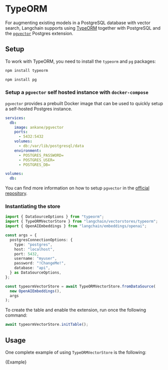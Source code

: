 # TypeORM

For augmenting existing models in a PostgreSQL database with vector search, Langchain supports using [TypeORM](https://typeorm.io/) together with PostgreSQL and the [`pgvector`](https://github.com/pgvector/pgvector) Postgres extension.

## Setup

To work with TypeORM, you need to install the `typeorm` and `pg` packages:

```bash npm2yarn
npm install typeorm
```

```bash npm2yarn
npm install pg
```

### Setup a `pgvector` self hosted instance with `docker-compose`

`pgvector` provides a prebuilt Docker image that can be used to quickly setup a self-hosted Postgres instance.

```yaml
services:
  db:
    image: ankane/pgvector
    ports:
      - 5432:5432
    volumes:
      - db:/var/lib/postgresql/data
    environment:
      - POSTGRES_PASSWORD=
      - POSTGRES_USER=
      - POSTGRES_DB=

volumes:
  db:
```

You can find more information on how to setup `pgvector` in the [official repository](https://github.com/pgvector/pgvector).

### Instantiating the store

```typescript
import { DataSourceOptions } from "typeorm";
import { TypeORMVectorStore } from "langchain/vectorstores/typeorm";
import { OpenAIEmbeddings } from "langchain/embeddings/openai";

const args = {
  postgresConnectionOptions: {
    type: "postgres",
    host: "localhost",
    port: 5432,
    username: "myuser",
    password: "!ChangeMe!",
    database: "api",
  } as DataSourceOptions,
};

const typeormVectorStore = await TypeORMVectorStore.fromDataSource(
  new OpenAIEmbeddings(),
  args
);
```

To create the table and enable the extension, run once the following command:

```typescript
await typeormVectorStore.initTable();
```

## Usage


One complete example of using `TypeORMVectorStore` is the following:

<CodeBlock language="typescript">{Example}</CodeBlock>
